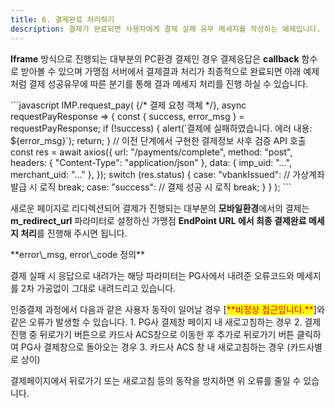 ```yaml
---
title: 6. 결제완료 처리하기
description: 결제가 완료되면 사용자에게 결제 실패 유무 메세지를 작성하는 예제입니다.
---
```



**Iframe** 방식으로 진행되는 대부분의 PC환경 결제인 경우 결제응답은 **callback** 함수로 받아볼 수 있으며 가맹점 서버에서 결제결과 처리가 최종적으로 완료되면 아래 예제처럼 결제 성공유무에 따른 분기를 통해 결과 메세지 처리를 진행 하실 수 있습니다.

<Tabs>
<Tab title="JavaScript">
```javascript
IMP.request_pay(
  {/* 결제 요청 객체 */},
  async requestPayResponse => {
    const { success, error_msg } = requestPayResponse;
    if (!success) {
      alert(`결제에 실패하였습니다. 에러 내용: ${error_msg}`);
      return;
    }
    // 이전 단계에서 구현한 결제정보 사후 검증 API 호출
    const res = await axios({
      url: "/payments/complete",
      method: "post",
      headers: { "Content-Type": "application/json" }, 
      data: { imp_uid: "...", merchant_uid: "..." },
    });
    switch (res.status) {
      case: "vbankIssued":
        // 가상계좌 발급 시 로직
        break;
      case: "success":
        // 결제 성공 시 로직
        break;
    }
  }
);
```

</Tab>
</Tabs>

새로운 페이지로 리디렉션되어 결제가 진행되는 대부분의 **모바일환경**에서의 결제는 **m\_redirect\_url** 파라미터로 설정하신 가맹점 **EndPoint URL 에서 최종 결제완료 메세지 처리**를 진행해 주시면 됩니다.

<Hint style="info">
**error\_msg, error\_code 정의**

결제 실패 시 응답으로 내려가는 해당 파라미터는 PG사에서 내려준 오류코드와 메세지를 2차 가공없이 그대로 내려드리고 있습니다.

</Hint>

<Hint style="danger">
인증결제 과정에서 다음과 같은 사용자 동작이 일어날 경우 [<mark style="color:red;">**비정상 접근입니다.**</mark>]와 같은 오류가 발생할 수 있습니다.
1. PG사 결제창 페이지 내 새로고침하는 경우
2. 결제 진행 중 뒤로가기 버튼으로 카드사 ACS창으로 이동한 후 추가로 뒤로가기 버튼 클릭하여 PG사 결제창으로 돌아오는 경우
3. 카드사 ACS 창 내 새로고침하는 경우 (카드사별로 상이)

결제페이지에서 뒤로가기 또는 새로고침 등의 동작을 방지하면 위 오류를 줄일 수 있습니다.
</Hint>
